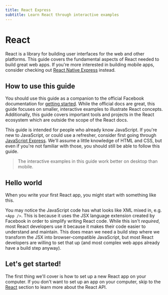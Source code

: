 ```yaml
---
title: React Express
subtitle: Learn React through interactive examples
---
```



# React

React is a library for building user interfaces for the web and other platforms. This guide covers the fundamental aspects of React needed to build great web apps. If you're more interested in building mobile apps, consider checking out [React Native Express](http://reactnativeexpress.com) instead.

## How to use this guide

You should use this guide as a companion to the official Facebook documentation for [getting started](https://reactjs.org/docs/getting-started.html). While the official docs are great, this guide focuses on smaller, interactive examples to illustrate React concepts. Additionally, this guide covers important tools and projects in the React ecosystem which are outside the scope of the React docs.

This guide is intended for people who already know JavaScript. If you're new to JavaScript, or could use a refresher, consider first going through [JavaScript Express](https://javascript.express). We'll assume a little knowledge of HTML and CSS, but even if you're not familiar with those, you should still be able to follow this guide.

> The interactive examples in this guide work better on desktop than mobile.

## Hello world

When you write your first React app, you might start with something like this.

<Example code={intro} />

You may notice the JavaScript code has what looks like XML mixed in, e.g. `<App />`. This is because it uses the JSX language extension created by Facebook in order to simplify writing React code. While this isn't _required_, most React developers use it because it makes their code easier to understand and maintain. This does mean we need a build step where we transform the JSX into browser-compatible JavaScript, but most React developers are willing to set that up (and most complex web apps already have a build step anyway).

## Let's get started!

The first thing we'll cover is how to set up a new React app on your computer. If you don't want to set up an app on your computer, skip to the [React](/react) section to learn more about the React API.
